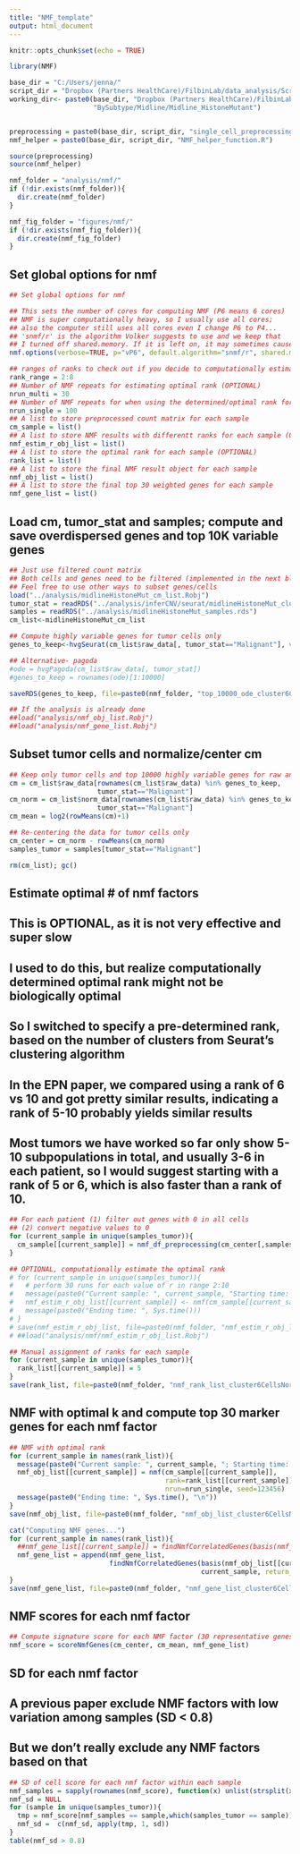 ```yaml
---
title: "NMF_template"
output: html_document
---
```


```r
knitr::opts_chunk$set(echo = TRUE)
```

```r
library(NMF)

base_dir = "C:/Users/jenna/"
script_dir = "Dropbox (Partners HealthCare)/FilbinLab/data_analysis/Scripts/"
working_dir<- paste0(base_dir, "Dropbox (Partners HealthCare)/FilbinLab/data_analysis/Projects/git_repos/Pedi_Immune/TumorCellAnnotation/",
                     "BySubtype/Midline/Midline_HistoneMutant")


preprocessing = paste0(base_dir, script_dir, "single_cell_preprocessing_helper_functions.R")
nmf_helper = paste0(base_dir, script_dir, "NMF_helper_function.R")

source(preprocessing)
source(nmf_helper)

nmf_folder = "analysis/nmf/"
if (!dir.exists(nmf_folder)){
  dir.create(nmf_folder)
}

nmf_fig_folder = "figures/nmf/"
if (!dir.exists(nmf_fig_folder)){
  dir.create(nmf_fig_folder)
}
```

## Set global options for nmf 
```r
## Set global options for nmf 

## This sets the number of cores for computing NMF (P6 means 6 cores)
## NMF is super computationally heavy, so I usually use all cores; 
## also the computer still uses all cores even I change P6 to P4...
## 'snmf/r' is the algorithm Volker suggests to use and we keep that
## I turned off shared.memory. If it is left on, it may sometimes cause memory leak (likely a bug)
nmf.options(verbose=TRUE, p="vP6", default.algorithm="snmf/r", shared.memory=FALSE)

## ranges of ranks to check out if you decide to computationally estimate the optimal ranks to use (OPTIONAL)
rank_range = 2:8
## Number of NMF repeats for estimating optimal rank (OPTIONAL)
nrun_multi = 30
## Number of NMF repeats for when using the determined/optimal rank for final NMF calculation
nrun_single = 100
## A list to store preprocessed count matrix for each sample 
cm_sample = list()
## A list to store NMF results with differentt ranks for each sample (OPTIONAL)
nmf_estim_r_obj_list = list()
## A list to store the optimal rank for each sample (OPTIONAL)
rank_list = list()
## A list to store the final NMF result object for each sample 
nmf_obj_list = list()
## A list to store the final top 30 weighted genes for each sample 
nmf_gene_list = list()
```

## Load cm, tumor_stat and samples; compute and save overdispersed genes and top 10K variable genes 
```r
## Just use filtered count matrix 
## Both cells and genes need to be filtered (implemented in the next block)
## Feel free to use other ways to subset genes/cells 
load("../analysis/midlineHistoneMut_cm_list.Robj")
tumor_stat = readRDS("../analysis/inferCNV/seurat/midlineHistoneMut_cluster6CellsNormal_call_tumor.rds")
samples = readRDS("../analysis/midlineHistoneMut_samples.rds")
cm_list<-midlineHistoneMut_cm_list

## Compute highly variable genes for tumor cells only 
genes_to_keep<-hvgSeurat(cm_list$raw_data[, tumor_stat=="Malignant"], variableFeatures=10000)

## Alternative- pagoda
#ode = hvgPagoda(cm_list$raw_data[, tumor_stat])
#genes_to_keep = rownames(ode)[1:10000]

saveRDS(genes_to_keep, file=paste0(nmf_folder, "top_10000_ode_cluster6CellsNormal.rds"))

## If the analysis is already done
##load("analysis/nmf_obj_list.Robj")
##load("analysis/nmf_gene_list.Robj")
```

## Subset tumor cells and normalize/center cm 
```r
## Keep only tumor cells and top 10000 highly variable genes for raw and log transformed data
cm = cm_list$raw_data[rownames(cm_list$raw_data) %in% genes_to_keep,
                      tumor_stat=="Malignant"]
cm_norm = cm_list$norm_data[rownames(cm_list$raw_data) %in% genes_to_keep,
                      tumor_stat=="Malignant"]
cm_mean = log2(rowMeans(cm)+1)

## Re-centering the data for tumor cells only 
cm_center = cm_norm - rowMeans(cm_norm)
samples_tumor = samples[tumor_stat=="Malignant"]

rm(cm_list); gc()
```

## Estimate optimal # of nmf factors 
## This is OPTIONAL, as it is not very effective and super slow 
## I used to do this, but realize computationally determined optimal rank might not be biologically optimal 
## So I switched to specify a pre-determined rank, based on the number of clusters from Seurat's clustering algorithm 
## In the EPN paper, we compared using a rank of 6 vs 10 and got pretty similar results, indicating a rank of 5-10 probably yields similar results
## Most tumors we have worked so far only show 5-10 subpopulations in total, and usually 3-6 in each patient, so I would suggest starting with a rank of 5 or 6, which is also faster than a rank of 10. 
```r
## For each patient (1) filter out genes with 0 in all cells 
## (2) convert negative values to 0
for (current_sample in unique(samples_tumor)){
  cm_sample[[current_sample]] = nmf_df_preprocessing(cm_center[,samples_tumor == current_sample])
}

## OPTIONAL, computationally estimate the optimal rank 
# for (current_sample in unique(samples_tumor)){
#   # perform 30 runs for each value of r in range 2:10
#   message(paste0("Current sample: ", current_sample, "Starting time: ", Sys.time()))
#   nmf_estim_r_obj_list[[current_sample]] <- nmf(cm_sample[[current_sample]], rank_range, nrun=nrun_multi, seed=123456)
#   message(paste0("Ending time: ", Sys.time()))
# }
# save(nmf_estim_r_obj_list, file=paste0(nmf_folder, "nmf_estim_r_obj_list.Robj"))
# ##load("analysis/nmf/nmf_estim_r_obj_list.Robj")

## Manual assignment of ranks for each sample 
for (current_sample in unique(samples_tumor)){
  rank_list[[current_sample]] = 5
}
save(rank_list, file=paste0(nmf_folder, "nmf_rank_list_cluster6CellsNormal.Robj"))
```

## NMF with optimal k and compute top 30 marker genes for each nmf factor 
```r
## NMF with optimal rank 
for (current_sample in names(rank_list)){
  message(paste0("Current sample: ", current_sample, "; Starting time: ", Sys.time(), "\n"))
  nmf_obj_list[[current_sample]] = nmf(cm_sample[[current_sample]],
                                       rank=rank_list[[current_sample]], 
                                       nrun=nrun_single, seed=123456)
  message(paste0("Ending time: ", Sys.time(), "\n"))
}
save(nmf_obj_list, file=paste0(nmf_folder, "nmf_obj_list_cluster6CellsNormal.Robj"))

cat("Computing NMF genes...")
for (current_sample in names(rank_list)){
  ##nmf_gene_list[[current_sample]] = findNmfCorrelatedGenes(basis(nmf_obj_list[[current_sample]]), current_sample, return_list=F)
  nmf_gene_list = append(nmf_gene_list,
                         findNmfCorrelatedGenes(basis(nmf_obj_list[[current_sample]]),
                                                current_sample, return_list=T))
}
save(nmf_gene_list, file=paste0(nmf_folder, "nmf_gene_list_cluster6CellsNormal.Robj"))
```

## NMF scores for each nmf factor 
```r
## Compute signature score for each NMF factor (30 representative genes) in all cells 
nmf_score = scoreNmfGenes(cm_center, cm_mean, nmf_gene_list)
```

## SD for each nmf factor 
## A previous paper exclude NMF factors with low variation among samples (SD < 0.8)
## But we don't really exclude any NMF factors based on that
```r
## SD of cell score for each nmf factor within each sample 
nmf_samples = sapply(rownames(nmf_score), function(x) unlist(strsplit(x, split = "_", fixed = T))[1])
nmf_sd = NULL
for (sample in unique(samples_tumor)){
  tmp = nmf_score[nmf_samples == sample,which(samples_tumor == sample)]
  nmf_sd =  c(nmf_sd, apply(tmp, 1, sd))
}
table(nmf_sd > 0.8)
```


